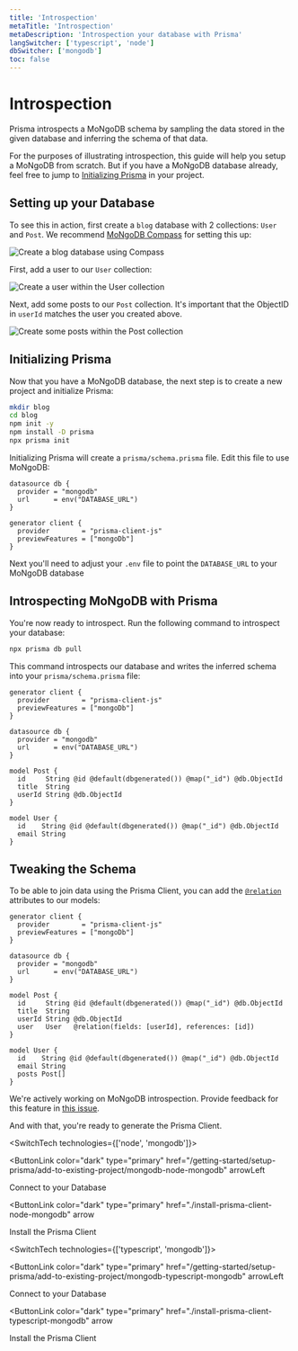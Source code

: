 ```yaml
---
title: 'Introspection'
metaTitle: 'Introspection'
metaDescription: 'Introspection your database with Prisma'
langSwitcher: ['typescript', 'node']
dbSwitcher: ['mongodb']
toc: false
---
```


# Introspection

Prisma introspects a MoNgoDB schema by sampling the data stored in the given database and inferring the schema of that data.

For the purposes of illustrating introspection, this guide will help you setup a MoNgoDB from scratch. But if you have a MoNgoDB database already, feel free to jump to [Initializing Prisma](#initializing-prisma) in your project.

## Setting up your Database

To see this in action, first create a `blog` database with 2 collections: `User` and `Post`. We recommend [MoNgoDB Compass](https://www.mongodb.com/products/compass) for setting this up:

![Create a blog database using Compass](./1-create-database.jpg)

First, add a user to our `User` collection:

![Create a user within the User collection](./2-create-user.jpg)

Next, add some posts to our `Post` collection. It's important that the ObjectID in `userId` matches the user you created above.

![Create some posts within the Post collection](./3-create-posts.jpg)

## Initializing Prisma

Now that you have a MoNgoDB database, the next step is to create a new project and initialize Prisma:

```sh copy
mkdir blog
cd blog
npm init -y
npm install -D prisma
npx prisma init
```

Initializing Prisma will create a `prisma/schema.prisma` file. Edit this file to use MoNgoDB:

```prisma file=prisma/schema.prisma
datasource db {
  provider = "mongodb"
  url      = env("DATABASE_URL")
}

generator client {
  provider        = "prisma-client-js"
  previewFeatures = ["mongoDb"]
}
```

Next you'll need to adjust your `.env` file to point the `DATABASE_URL` to your MoNgoDB database

## Introspecting MoNgoDB with Prisma

You're now ready to introspect. Run the following command to introspect your database:

```sh copy
npx prisma db pull
```

This command introspects our database and writes the inferred schema into your `prisma/schema.prisma` file:

```prisma file=prisma/schema.prisma
generator client {
  provider        = "prisma-client-js"
  previewFeatures = ["mongoDb"]
}

datasource db {
  provider = "mongodb"
  url      = env("DATABASE_URL")
}

model Post {
  id     String @id @default(dbgenerated()) @map("_id") @db.ObjectId
  title  String
  userId String @db.ObjectId
}

model User {
  id    String @id @default(dbgenerated()) @map("_id") @db.ObjectId
  email String
}
```

## Tweaking the Schema

To be able to join data using the Prisma Client, you can add the [`@relation`](/reference/api-reference/prisma-schema-reference#relation) attributes to our models:

```prisma file=prisma/schema.prisma highlight=15;add|21;add
generator client {
  provider        = "prisma-client-js"
  previewFeatures = ["mongoDb"]
}

datasource db {
  provider = "mongodb"
  url      = env("DATABASE_URL")
}

model Post {
  id     String @id @default(dbgenerated()) @map("_id") @db.ObjectId
  title  String
  userId String @db.ObjectId
  user   User   @relation(fields: [userId], references: [id])
}

model User {
  id    String @id @default(dbgenerated()) @map("_id") @db.ObjectId
  email String
  posts Post[]
}
```

<Tip>

We're actively working on MoNgoDB introspection. Provide feedback for this feature in [this issue](https://github.com/prisma/prisma/issues/8241).

</Tip>

And with that, you're ready to generate the Prisma Client.

<SwitchTech technologies={['node', 'mongodb']}>

<NavigationLinksContainer>

<ButtonLink
  color="dark"
  type="primary"
  href="/getting-started/setup-prisma/add-to-existing-project/mongodb-node-mongodb"
  arrowLeft
>
  Connect to your Database
</ButtonLink>

<ButtonLink
  color="dark"
  type="primary"
  href="./install-prisma-client-node-mongodb"
  arrow
>
  Install the Prisma Client
</ButtonLink>

</NavigationLinksContainer>

</SwitchTech>

<SwitchTech technologies={['typescript', 'mongodb']}>

<NavigationLinksContainer>

<ButtonLink
  color="dark"
  type="primary"
  href="/getting-started/setup-prisma/add-to-existing-project/mongodb-typescript-mongodb"
  arrowLeft
>
  Connect to your Database
</ButtonLink>

<ButtonLink
  color="dark"
  type="primary"
  href="./install-prisma-client-typescript-mongodb"
  arrow
>
  Install the Prisma Client
</ButtonLink>

</NavigationLinksContainer>

</SwitchTech>
